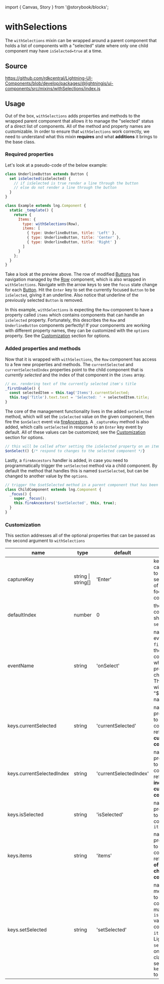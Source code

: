 ﻿import { Canvas, Story } from '@storybook/blocks';

# withSelections

The `withSelections` mixin can be wrapped around a parent component that holds a list of components with a "selected" state where only one child component may have `isSelected=true` at a time.

## Source

https://github.com/rdkcentral/Lightning-UI-Components/blob/develop/packages/@lightningjs/ui-components/src/mixins/withSelections/index.js

## Usage

Out of the box, `withSelections` adds properties and methods to the wrapped parent component that allows it to manage the "selected" status of a direct list of components. All of the method and property names are customizable. In order to ensure that `withSelections` work correctly, we need to understand what this mixin **requires** and what **additions** it brings to the base class.

### Required properties

Let's look at a pseudo-code of the below example:

```js
class UnderlineButton extends Button {
  set isSelected(isSelected) {
    // if isSelected is true render a line through the button
    // else do not render a line through the button
  }
}

class Example extends lng.Component {
  static _template() {
    return {
      Items: {
        type: withSelections(Row),
        items: [
          { type: UnderlineButton, title: 'Left' },
          { type: UnderlineButton, title: 'Center' },
          { type: UnderlineButton, title: 'Right' }
        ]
      }
    };
  }
}
```

<Canvas>
  <Story id="utilities-withselections--with-selections" />
</Canvas>

Take a look at the preview above. The row of modified [Buttons](?path=/docs/controls-button--button) has navigation managed by the [Row](?path=/docs/navigation-row--row) component, which is also wrapped in `withSelections`. Navigate with the arrow keys to see the `focus` state change for each [Button](?path=/docs/controls-button--button). Hit the `Enter` key to set the currently focused `Button` to be `isSelected`, giving it an underline. Also notice that underline of the previously selected `Button` is removed.

In this example, `withSelections` is expecting the `Row` component to have a property called `items` which contains components that can handle an `isSelected` property. Fortunately, this describes the `Row` and `UnderlineButton` components perfectly! If your components are working with different property names, they can be customized with the `options` property. See the [Customization](#customization) section for options.

### Added properties and methods

Now that it is wrapped with `withSelections`, the `Row` component has access to a few new properties and methods. The `currentSelected` and `currentSelectedIndex` properties point to the child component that is _currently selected_ and the index of that component in the `items` array.

```js
// ex. rendering text of the currently selected item's title
_firstEnable() {
  const selectedItem = this.tag('Items').currentSelected;
  this.tag('Title').text.text = 'Selected: ' + selectedItem.title;
}
```

The core of the management functionality lives in the added `setSelected` method, which will set the `isSelected` value on the given component, then fire the `$onSelect` event via [fireAncestors](https://lightningjs.io/docs/#/lightning-core-reference/Communication/FireAncestors?id=fire-ancestors).
A `_captureKey` method is also added, which calls `setSelected` in response to an `Enter` key event by default. All of these values can be customized; see the [Customization](#customization) section for options.

```js
// this will be called after setting the isSelected property on an item
$onSelect() {/* respond to changes to the selected component */}
```

Lastly, a `fireAncestors` handler is added, in case you need to programmatically trigger the `setSelected` method via a child component.
By default the method that handles this is named `$setSelected`, but can be changed to another value by the `options`.

```js
// trigger the $setSelected method in a parent component that has been passed to withSelections
class ChildComponent extends lng.Component {
  _focus() {
    super._focus();
    this.fireAncestors('$setSelected', this, true);
  }
}
```

### Customization

This section addresses all of the optional properties that can be passed as the second argument to `withSelections`

| name                      | type               | default                | description                                                                                                                                                                                                                                 |
| ------------------------- | ------------------ | ---------------------- | ------------------------------------------------------------------------------------------------------------------------------------------------------------------------------------------------------------------------------------------- |
| captureKey                | string \| string[] | 'Enter'                | key name(s) to capture in order to set the selected status of the currently focused child component                                                                                                                                         |
| defaultIndex              | number             | 0                      | the index of the component that should be `selected` on load.                                                                                                                                                                               |
| eventName                 | string             | 'onSelect'             | name of the event fired via `fireAncestors` by the wrapped component when a `selected` property is changed. **NOTE**: The event fired will prepend a "$" to the event name.                                                                 |
| keys.currentSelected      | string             | 'currentSelected'      | name of the property applied to the wrapped component that refers to the **current selected component**                                                                                                                                     |
| keys.currentSelectedIndex | string             | 'currentSelectedIndex' | name of the property applied to the wrapped component that refers to the **index of the current selected component**                                                                                                                        |
| keys.isSelected           | string             | 'isSelected'           | name of the property applied to the child components in `items`                                                                                                                                                                             |
| keys.items                | string             | 'items'                | name of the property applied to the wrapped component that refers to the **list of managed child components**                                                                                                                               |
| keys.setSelected          | string             | 'setSelected'          | name of the method applied to the wrapped component that manages `isSelected` values for child components in `items`. **NOTE**: Lightning has a `select` method on it's `Element` class, so avoid setting `keys.setSelected` to `'select'`. |
